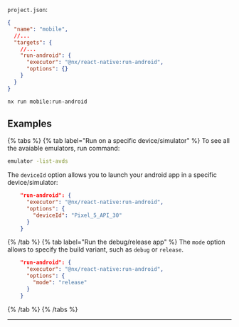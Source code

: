 `project.json`:

```json
{
  "name": "mobile",
  //...
  "targets": {
    //...
    "run-android": {
      "executor": "@nx/react-native:run-android",
      "options": {}
    }
  }
}
```

```bash
nx run mobile:run-android
```

## Examples

{% tabs %}
{% tab label="Run on a specific device/simulator" %}
To see all the avaiable emulators, run command:

```bash
emulator -list-avds
```

The `deviceId` option allows you to launch your android app in a specific device/simulator:

```json
    "run-android": {
      "executor": "@nx/react-native:run-android",
      "options": {
        "deviceId": "Pixel_5_API_30"
      }
    }
```

{% /tab %}
{% tab label="Run the debug/release app" %}
The `mode` option allows to specify the build variant, such as `debug` or `release`.

```json
    "run-android": {
      "executor": "@nx/react-native:run-android",
      "options": {
        "mode": "release"
      }
    }
```

{% /tab %}
{% /tabs %}

---
